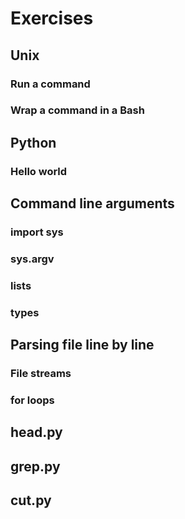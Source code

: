 # Exercises

## Unix

### Run a command

### Wrap a command in a Bash

## Python

### Hello world 


## Command line arguments

### import sys

### sys.argv

### lists

### types

## Parsing file line by line

### File streams

### for loops

## head.py

## grep.py

## cut.py